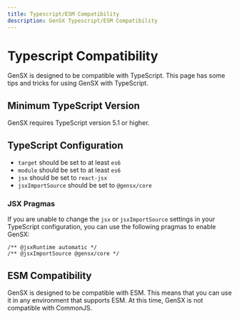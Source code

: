 ```yaml
---
title: Typescript/ESM Compatibility
description: GenSX Typescript/ESM Compatibility
---
```


# Typescript Compatibility

GenSX is designed to be compatible with TypeScript. This page has some tips and tricks for using GenSX with TypeScript.

## Minimum TypeScript Version

GenSX requires TypeScript version 5.1 or higher.

## TypeScript Configuration

- `target` should be set to at least `es6`
- `module` should be set to at least `es6`
- `jsx` should be set to `react-jsx`
- `jsxImportSource` should be set to `@gensx/core`

### JSX Pragmas

If you are unable to change the `jsx` or `jsxImportSource` settings in your TypeScript configuration, you can use the following pragmas to enable GenSX:

```tsx
/** @jsxRuntime automatic */
/** @jsxImportSource @gensx/core */
```

## ESM Compatibility

GenSX is designed to be compatible with ESM. This means that you can use it in any environment that supports ESM. At this time, GenSX is not compatible with CommonJS.
